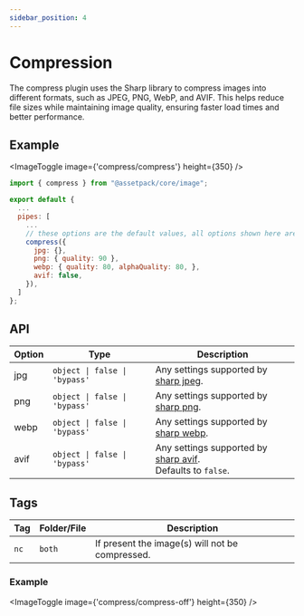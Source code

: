 ```yaml
---
sidebar_position: 4
---
```


# Compression

The compress plugin uses the Sharp library to compress images into different formats, such as JPEG, PNG, WebP, and AVIF. This helps reduce file sizes while maintaining image quality, ensuring faster load times and better performance.

## Example

<ImageToggle image={'compress/compress'} height={350} />

```js
import { compress } from "@assetpack/core/image";

export default {
  ...
  pipes: [
    ...
    // these options are the default values, all options shown here are optional
    compress({
      jpg: {},
      png: { quality: 90 },
      webp: { quality: 80, alphaQuality: 80, },
      avif: false,
    }),
  ]
};
```

## API

| Option | Type                          | Description                                                              |
|--------|-------------------------------|--------------------------------------------------------------------------|
| jpg    | `object \| false \| 'bypass'` | Any settings supported by [sharp jpeg](https://sharp.pixelplumbing.com/api-output#jpeg).                             |
| png    | `object \| false \| 'bypass'` | Any settings supported by [sharp png](https://sharp.pixelplumbing.com/api-output#png).                               |
| webp   | `object \| false \| 'bypass'` | Any settings supported by [sharp webp](https://sharp.pixelplumbing.com/api-output#webp).                             |
| avif   | `object \| false \| 'bypass'` | Any settings supported by [sharp avif](https://sharp.pixelplumbing.com/api-output#avif). <br /> Defaults to `false`. |

## Tags

| Tag  | Folder/File | Description                                     |
| ---- | ----------- | ----------------------------------------------- |
| `nc` | `both`      | If present the image(s) will not be compressed. |

### Example
<ImageToggle image={'compress/compress-off'} height={350} />
